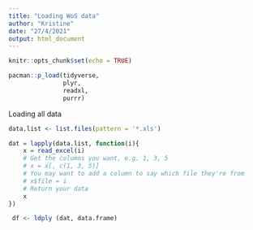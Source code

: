 ```yaml
---
title: "Loading WoS data"
author: "Kristine"
date: "27/4/2021"
output: html_document
---
```


```r
knitr::opts_chunk$set(echo = TRUE)
```

```r
pacman::p_load(tidyverse,
               plyr,
               readxl,
               purrr)

```

Loading all data
```r
data.list <- list.files(pattern = '*.xls')

dat = lapply(data.list, function(i){
    x = read_excel(i)
    # Get the columns you want, e.g. 1, 3, 5
    # x = x[, c(1, 3, 5)]
    # You may want to add a column to say which file they're from
    # x$file = i
    # Return your data
    x
})

 df <- ldply (dat, data.frame)

```




